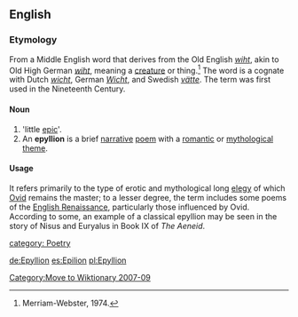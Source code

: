 [[Category:Move to Wiktionary 2007-09]]
==English==

===Etymology===
From a Middle English word that derives from the Old English ''[[wiht]]'', akin to Old High German ''[[wiht]]'', meaning a [[creature]] or thing.<ref>Merriam-Webster, 1974.</ref> The word is a cognate with Dutch ''[[wicht]]'', German ''[[Wicht]]'', and Swedish ''[[vätte]]''.
The term was first used in the Nineteenth Century.  

====Noun====
{{en-noun|epyllia}}

# 'little [[Epic poetry|epic]]'.
# An '''epyllion''' is a brief [[narrative]] [[poem]] with a [[romantic love|romantic]] or [[mythological]] [[Theme (literature)|theme]]. 

====Usage====
It refers primarily to the type of erotic and mythological long [[elegy]] of which [[Ovid]] remains the master; to a lesser degree, the term includes some poems of the [[English Renaissance]], particularly those influenced by Ovid.
According to some, an example of a classical epyllion may be seen in the story of Nisus and Euryalus in Book IX of ''The Aeneid''.

[[category: Poetry]]

[[de:Epyllion]]
[[es:Epilion]]
[[pl:Epyllion]]
